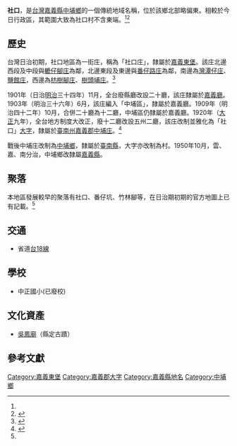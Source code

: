 {{noteTA　
|1 = zh-cn:庄; zh-hk:庄; zh-tw:庄;
}}
'''社口'''，是[[台灣|台灣]][[嘉義縣|嘉義縣]][[中埔鄉|中埔鄉]]的一個傳統地域名稱，位於該鄉北部略偏東。相較於今日行政區，其範圍大致為社口村不含東端。<ref name="臺灣堡圖"/><ref name="中埔鄉地圖">{{cite book |title=嘉義縣中埔鄉行政區域圖 |date=2005年11月 |publisher=內政部}}</ref>

==歷史==
台灣日治初期，社口地區為一街庄，稱為「社口庄」，隸屬於[[嘉義東堡|嘉義東堡]]。該庄北邊西段及中段與[[轆仔腳庄|轆仔腳庄]]為鄰，北邊東段及東邊與[[番路_(大字)|番仔路庄]]為鄰，南邊為[[灣潭仔庄|灣潭仔庄]]、[[鹽館庄|鹽館庄]]，西邊為[[枋樹腳庄|枋樹腳庄]]、[[樹頭埔庄|樹頭埔庄]]。<ref name="臺灣堡圖">{{cite book |title=臺灣堡圖 |date=1904年 |publisher=臺灣總督府}}</ref>

1901年（日治[[明治|明治]]三十四年）11月，全台廢縣廳改設二十廳，該庄隸屬於[[嘉義廳|嘉義廳]]。1903年（明治三十六年）6月，該庄編入「中埔區」，隸屬於嘉義廳。1909年（明治四十二年）10月，合併二十廳為十二廳，中埔區仍隸屬於嘉義廳。1920年（[[大正|大正]]九年），全台地方制度大改正，廢十二廳改設五州二廳，該庄改制並雅化為「社口」[[大字|大字]]，隸屬於[[臺南州|臺南州]][[嘉義郡|嘉義郡]][[中埔庄|中埔庄]]。<ref>{{cite book |editor=台灣總督府、台灣日日新報社合編 |title=新舊對照管轄便覽 |date=1921年 |publisher=成文出版社}}</ref>

戰後中埔庄改制為[[中埔鄉|中埔鄉]]，隸屬於[[臺南縣|臺南縣]]，大字亦改制為村。1950年10月，雲、嘉、南分治，中埔鄉改隸屬[[嘉義縣|嘉義縣]]。

==聚落==
本地區發展較早的聚落有社口、番仔坑、竹林腳等，在日治期初期的官方地圖上已有記載。<ref name="臺灣堡圖"/>

==交通==
* 省道[[台18線|台18線]]

==學校==
*中正國小(已廢校)

==文化資產==
*[[吳鳳廟|吳鳳廟]]（縣定古蹟）

==參考文獻==
{{reflist}}

{{嘉義郡}}

[[Category:嘉義東堡|Category:嘉義東堡]]
[[Category:嘉義郡大字|Category:嘉義郡大字]]
[[Category:嘉義縣地名|Category:嘉義縣地名]]
[[Category:中埔鄉|Category:中埔鄉]]